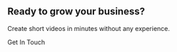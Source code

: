 <Section py="8|12|16|24" bg="muted">
  <Container>
    <Div textAlign="center">
      <H2 fontSize="4xl|5xl" m="0">
        Ready to grow your <Span color="primary">business</Span>?
      </H2>
      <P fontSize="xl|2xl" mt="2">
        Create short videos in minutes without any experience.
      </P>
      <ButtonLink href="#" variant="primary lg" mt="6|0">
        <Icon name="mail" mr="2" /> Get In Touch
      </ButtonLink>
    </Div>
  </Container>
</Section>
